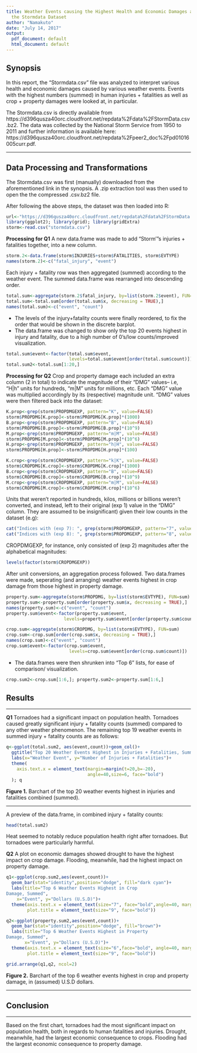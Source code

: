---
title: Weather Events causing the Highest Health and Economic Damages according to
  the Stormdata Dataset
author: "Namakuto"
date: "July 14, 2017"
output:
  pdf_document: default
  html_document: default
---

## Synopsis

In this report, the "Stormdata.csv" file was analyzed to interpret various health and economic damages caused by various weather events. Events with the highest numbers (summed) in human injuries + fatalities as well as crop + property damages were looked at, in particular.

The Stormdata.csv is directly available from https://d396qusza40orc.cloudfront.net/repdata%2Fdata%2FStormData.csv.bz2. The data was collected by the National Storm Service from 1950 to 2011 and further information is available here: https://d396qusza40orc.cloudfront.net/repdata%2Fpeer2_doc%2Fpd01016005curr.pdf.

---

## Data Processing and Transformations
The Stormdata.csv was first (manually) downloaded from the aforementioned link in the synopsis. A .zip extraction tool was then used to open the the compressed .csv.bz2 file. 

After following the above steps, the dataset was then loaded into R:
```{r setup, warning=FALSE, results='hide'}
url<-"https://d396qusza40orc.cloudfront.net/repdata%2Fdata%2FStormData.csv.bz2"; download.file(url,destfile="./stormdata.csv.bz2")
library(ggplot2); library(grid); library(gridExtra)
storm<-read.csv("stormdata.csv")
```

**Processing for Q1**
A new data.frame was made to add "Storm'"s injuries + fatalities together, into a new column.
```{r injuryframe, results='hide'}
storm.2<-data.frame(storm$INJURIES+storm$FATALITIES, storm$EVTYPE)
names(storm.2)<-c("fatal_injury", "event")
```

Each injury + fatality row was then aggregated (summed) according to the weather event. The summed data.frame was rearranged into descending order.
```{r aggregateinjury, results='hide'}
total.sum<-aggregate(storm.2$fatal_injury, by=list(storm.2$event), FUN=sum)
total.sum<-total.sum[order(total.sum$x, decreasing = TRUE),]
names(total.sum)<-c("event", "count")
```

- The levels of the injury+fatality counts were finally reordered, to fix the order that would be shown in the discrete barplot. 
- The data.frame was changed to show only the top 20 events highest in injury and fatality, due to a high number of 0's/low counts/improved visualization.
```{r factorinjury, results='hide'}
total.sum$event<-factor(total.sum$event, 
                        levels=total.sum$event[order(total.sum$count)])
total.sum2<-total.sum[1:20,]
```

**Processing for Q2**
Crop and property damage each included an extra column (2 in total) to indicate the magnitude of their "DMG" values-- i.e, "H|h" units for hundreds, "m|M" units for millions, etc.
Each "DMG" value was multiplied accordingly by its (respective) magnitude unit. "DMG" values were then filtered back into the dataset:
```{r unitconvert, results='hide'}
K.prop<-grep(storm$PROPDMGEXP, pattern="K", value=FALSE)
storm$PROPDMG[K.prop]<-storm$PROPDMG[K.prop]*(1000)
B.prop<-grep(storm$PROPDMGEXP, pattern="B", value=FALSE)
storm$PROPDMG[B.prop]<-storm$PROPDMG[B.prop]*(10^9)
M.prop<-grep(storm$PROPDMGEXP, pattern="m|M", value=FALSE)
storm$PROPDMG[M.prop]<-storm$PROPDMG[M.prop]*(10^6)
H.prop<-grep(storm$PROPDMGEXP, pattern="h|H", value=FALSE)
storm$PROPDMG[H.prop]<-storm$PROPDMG[H.prop]*(100)

K.crop<-grep(storm$CROPDMGEXP, pattern="k|K", value=FALSE)
storm$CROPDMG[K.crop]<-storm$CROPDMG[K.crop]*(1000)
B.crop<-grep(storm$CROPDMGEXP, pattern="B", value=FALSE)
storm$CROPDMG[B.crop]<-storm$CROPDMG[B.crop]*(10^9)
M.crop<-grep(storm$CROPDMGEXP, pattern="m|M", value=FALSE)
storm$CROPDMG[M.crop]<-storm$CROPDMG[M.crop]*(10^6)
```

Units that weren't reported in hundreds, kilos, millions or billions weren't converted, and instead, left to their original (exp 1) value in the "DMG" column. They are assumed to be insignificant) given their low counts in the dataset (e.g):
```{r countexpprop}
cat("Indices with (exp 7): ", grep(storm$PROPDMGEXP, pattern="7", value = FALSE))
cat("Indices with (exp 8): ", grep(storm$PROPDMGEXP, pattern="8", value = FALSE))
```

CROPDMGEXP, for instance, only consisted of (exp 2) magnitudes after the alphabetical magnitudes:
```{r countexpcrop}
levels(factor(storm$CROPDMGEXP))
```

After unit conversions, an aggregation process followed. Two data.frames were made, seperating (and arranging) weather events highest in crop damage from those highest in property damage.
```{r aggregatedamage, results='hide'}
property.sum<-aggregate(storm$PROPDMG, by=list(storm$EVTYPE), FUN=sum)
property.sum<-property.sum[order(property.sum$x, decreasing = TRUE),]
names(property.sum)<-c("event", "count")
property.sum$event<-factor(property.sum$event, 
                      levels=property.sum$event[order(property.sum$count)])

crop.sum<-aggregate(storm$CROPDMG, by=list(storm$EVTYPE), FUN=sum)
crop.sum<-crop.sum[order(crop.sum$x, decreasing = TRUE),]
names(crop.sum)<-c("event", "count")
crop.sum$event<-factor(crop.sum$event, 
                        levels=crop.sum$event[order(crop.sum$count)])
```

- The data.frames were then shrunken into "Top 6" lists, for ease of comparison/ visualization. 
```{r damagemath, results='hide'}
crop.sum2<-crop.sum[1:6,]; property.sum2<-property.sum[1:6,]
```

## Results

---

**Q1**
Tornadoes had a significant impact on population health. Tornadoes caused greatly significant injury + fatality counts (summed) compared to any other weather phenomenon. 
The remaining top 19 weather events in summed injury + fatality counts are as follows:

```{r plotinjury, echo=TRUE, warning=FALSE}
q<-ggplot(total.sum2, aes(event,count))+geom_col()+
  ggtitle("Top 20 Weather Events Highest in Injuries + Fatalities, Summed")+
  labs(x="Weather Event", y="Number of Injuries + Fatalities")+
  theme(
    axis.text.x = element_text(margin=margin(t=20,b=-20),
                               angle=40,size=6, face="bold")
  ); q
```

**Figure 1.** Barchart of the top 20 weather events highest in injuries and fatalities combined (summed).

---

A preview of the data.frame, in combined injury + fatality counts:
```{r combinedinjury, echo=FALSE}
head(total.sum2)
```

Heat seemed to notably reduce population health right after tornadoes. But tornadoes were particularly harmful.

**Q2**
A plot on economic damages showed drought to have the highest impact on crop damage. Flooding, meanwhile, had the highest impact on property damage.

```{r, echo=TRUE, warning=FALSE}
q1<-ggplot(crop.sum2,aes(event,count))+ 
  geom_bar(stat="identity",position="dodge", fill="dark cyan")+
  labs(title="Top 6 Weather Events Highest in Crop 
Damage, Summed",
    x="Event", y="Dollars (U.S.D)")+
  theme(axis.text.x = element_text(size="7", face="bold",angle=40, margin=margin(t=10,b=-10)), 
        plot.title = element_text(size="9", face="bold"))

q2<-ggplot(property.sum2,aes(event,count))+ 
  geom_bar(stat="identity",position="dodge", fill="brown")+
  labs(title="Top 6 Weather Events Highest in Property 
Damage, Summed",
       x="Event", y="Dollars (U.S.D)")+
  theme(axis.text.x = element_text(size="6",face="bold", angle=40, margin=margin(t=20,b=-30)),
        plot.title = element_text(size="9", face="bold"))

grid.arrange(q1,q2, ncol=2)
```

**Figure 2.** Barchart of the top 6 weather events highest in crop and property damage, in (assumed) U.S.D dollars.

---

## Conclusion

---

Based on the first chart, tornadoes had the most significant impact on population health, both in regards to human fatalities and injuries. 
Drought, meanwhile, had the largest economic consequence to crops. Flooding had the largest economic consequence to property damage.


